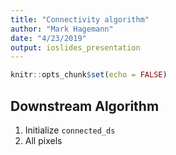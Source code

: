 ```yaml
---
title: "Connectivity algorithm"
author: "Mark Hagemann"
date: "4/23/2019"
output: ioslides_presentation
---
```


```r
knitr::opts_chunk$set(echo = FALSE)
```


## Downstream Algorithm

1. Initialize `connected_ds` 
1. All pixels